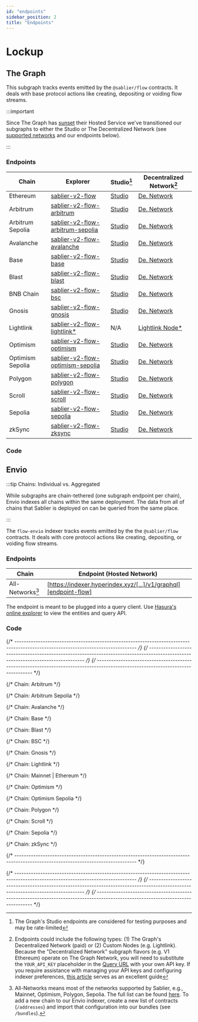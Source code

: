 ```yaml
---
id: "endpoints"
sidebar_position: 2
title: "Endpoints"
---
```



# Lockup

## The Graph

This subgraph tracks events emitted by the `@sablier/flow` contracts. It deals with base protocol actions like creating,
depositing or voiding flow streams.

:::important

Since The Graph has [sunset](https://thegraph.com/blog/sunsetting-hosted-service/) their Hosted Service we've
transitioned our subgraphs to either the Studio or The Decentralized Network (see
[supported networks](https://thegraph.com/docs/en/developing/supported-networks/) and our endpoints below).

:::

### Endpoints

| Chain            | Explorer                                                              | Studio[^2]                                | Decentralized Network[^1]                       |
| ---------------- | --------------------------------------------------------------------- | ----------------------------------------- | ----------------------------------------------- |
| Ethereum         | [sablier-v2-flow][v2-flow-explorer-ethereum]                          | [Studio][v2-flow-studio-ethereum]         | [De. Network][v2-flow-network-ethereum]         |
| Arbitrum         | [sablier-v2-flow-arbitrum][v2-flow-explorer-arbitrum]                 | [Studio][v2-flow-studio-arbitrum]         | [De. Network][v2-flow-network-arbitrum]         |
| Arbitrum Sepolia | [sablier-v2-flow-arbitrum-sepolia][v2-flow-explorer-arbitrum-sepolia] | [Studio][v2-flow-studio-arbitrum-sepolia] | [De. Network][v2-flow-network-arbitrum-sepolia] |
| Avalanche        | [sablier-v2-flow-avalanche][v2-flow-explorer-avalanche]               | [Studio][v2-flow-studio-avalanche]        | [De. Network][v2-flow-network-avalanche]        |
| Base             | [sablier-v2-flow-base][v2-flow-explorer-base]                         | [Studio][v2-flow-studio-base]             | [De. Network][v2-flow-network-base]             |
| Blast            | [sablier-v2-flow-blast][v2-flow-explorer-blast]                       | [Studio][v2-flow-studio-blast]            | [De. Network][v2-flow-network-blast]            |
| BNB Chain        | [sablier-v2-flow-bsc][v2-flow-explorer-bsc]                           | [Studio][v2-flow-studio-bsc]              | [De. Network][v2-flow-network-bsc]              |
| Gnosis           | [sablier-v2-flow-gnosis][v2-flow-explorer-gnosis]                     | [Studio][v2-flow-studio-gnosis]           | [De. Network][v2-flow-network-gnosis]           |
| Lightlink        | [sablier-v2-flow-lightlink\*][v2-flow-explorer-lightlink]             | N/A                                       | [Lightlink Node\*][v2-flow-custom-lightlink]    |
| Optimism         | [sablier-v2-flow-optimism][v2-flow-explorer-optimism]                 | [Studio][v2-flow-studio-optimism]         | [De. Network][v2-flow-network-optimism]         |
| Optimism Sepolia | [sablier-v2-flow-optimism-sepolia][v2-flow-explorer-optimism-sepolia] | [Studio][v2-flow-studio-optimism-sepolia] | [De. Network][v2-flow-network-optimism-sepolia] |
| Polygon          | [sablier-v2-flow-polygon][v2-flow-explorer-polygon]                   | [Studio][v2-flow-studio-polygon]          | [De. Network][v2-flow-network-polygon]          |
| Scroll           | [sablier-v2-flow-scroll][v2-flow-explorer-scroll]                     | [Studio][v2-flow-studio-scroll]           | [De. Network][v2-flow-network-scroll]           |
| Sepolia          | [sablier-v2-flow-sepolia][v2-flow-explorer-sepolia]                   | [Studio][v2-flow-studio-sepolia]          | [De. Network][v2-flow-network-sepolia]          |
| zkSync           | [sablier-v2-flow-zksync][v2-flow-explorer-zksync]                     | [Studio][v2-flow-studio-zksync]           | [De. Network][v2-flow-network-zksync]           |

### Code

<LinkPreview
  href="https://github.com/sablier-labs/subgraphs/tree/main/apps/flow"
  icon="github"
  subtitle="@sablier-labs/subgraphs - apps/flow"
  title="Sablier Subgraphs - Flow - The Graph"
/>

## Envio

:::tip Chains: Individual vs. Aggregated

While subgraphs are chain-tethered (one subgraph endpoint per chain), Envio indexes all chains within the same
deployment. The data from all of chains that Sablier is deployed on can be queried from the same place.

:::

The `flow-envio` indexer tracks events emitted by the the `@sablier/flow` contracts. It deals with core protocol actions
like creating, depositing, or voiding flow streams.

### Endpoints

| Chain            | Endpoint (Hosted Network)                                           |
| ---------------- | ------------------------------------------------------------------- |
| All-Networks[^3] | [https://indexer.hyperindex.xyz/[...]/v1/graphql][endpoint-flow] |

The endpoint is meant to be plugged into a query client. Use
[Hasura's online explorer](https://cloud.hasura.io/public/graphiql?) to view the entities and query API.

### Code

<LinkPreview
  href="https://github.com/sablier-labs/subgraphs/tree/main/apps/flow-envio"
  icon="github"
  subtitle="@sablier-labs/subgraphs - apps/flow-envio"
  title="Sablier Subgraphs - Flow - Envio"
/>

{/* --------------------------------------------------------------------------------------------------------------------------------- */}
{/* --------------------------------------------------------------------------------------------------------------------------------- */}
{/* --------------------------------------------------------------------------------------------------------------------------------- */}

{/* Chain: Arbitrum */}

[v2-flow-network-arbitrum]: https://gateway-arbitrum.network.thegraph.com/api/API_KEY/subgraphs/id/__INSERT_ID__
[v2-flow-explorer-arbitrum]: https://thegraph.com/explorer/subgraphs/__INSERT_ID__
[v2-flow-studio-arbitrum]: https://api.studio.thegraph.com/query/57079/sablier-v2-flow-arbitrum/version/latest

{/* Chain: Arbitrum Sepolia */}

[v2-flow-network-arbitrum-sepolia]: https://gateway-arbitrum.network.thegraph.com/api/API_KEY/subgraphs/id/__INSERT_ID__
[v2-flow-explorer-arbitrum-sepolia]: https://thegraph.com/explorer/subgraphs/__INSERT_ID__
[v2-flow-studio-arbitrum-sepolia]:
  https://api.studio.thegraph.com/query/57079/sablier-v2-flow-arbitrum-sepolia/version/latest

{/* Chain: Avalanche */}

[v2-flow-network-avalanche]: https://gateway-arbitrum.network.thegraph.com/api/API_KEY/subgraphs/id/__INSERT_ID__
[v2-flow-explorer-avalanche]: https://thegraph.com/explorer/subgraphs/__INSERT_ID__
[v2-flow-studio-avalanche]: https://api.studio.thegraph.com/query/57079/sablier-v2-flow-avalanche/version/latest

{/* Chain: Base */}

[v2-flow-network-base]: https://gateway-arbitrum.network.thegraph.com/api/API_KEY/subgraphs/id/__INSERT_ID__
[v2-flow-explorer-base]: https://thegraph.com/explorer/subgraphs/__INSERT_ID__
[v2-flow-studio-base]: https://api.studio.thegraph.com/query/57079/sablier-v2-flow-base/version/latest

{/* Chain: Blast */}

[v2-flow-network-blast]: https://gateway-arbitrum.network.thegraph.com/api/API_KEY/subgraphs/id/__INSERT_ID__
[v2-flow-explorer-blast]: https://thegraph.com/explorer/subgraphs/__INSERT_ID__
[v2-flow-studio-blast]: https://api.studio.thegraph.com/query/57079/sablier-v2-flow-blast/version/latest

{/* Chain: BSC */}

[v2-flow-network-bsc]: https://gateway-arbitrum.network.thegraph.com/api/API_KEY/subgraphs/id/__INSERT_ID__
[v2-flow-explorer-bsc]: https://thegraph.com/explorer/subgraphs/__INSERT_ID__
[v2-flow-studio-bsc]: https://api.studio.thegraph.com/query/57079/sablier-v2-flow-bsc/version/latest

{/* Chain: Gnosis */}

[v2-flow-network-gnosis]: https://gateway-arbitrum.network.thegraph.com/api/API_KEY/subgraphs/id/__INSERT_ID__
[v2-flow-explorer-gnosis]: https://thegraph.com/explorer/subgraphs/__INSERT_ID__
[v2-flow-studio-gnosis]: https://api.studio.thegraph.com/query/57079/sablier-v2-flow-gnosis/version/latest

{/* Chain: Lightlink */}

[v2-flow-explorer-lightlink]:
  https://graph.phoenix.lightlink.io/query/subgraphs/name/lightlink/sablier-v2-flow-lightlink/graphql
[v2-flow-custom-lightlink]: https://graph.phoenix.lightlink.io/query/subgraphs/name/lightlink/sablier-v2-flow-lightlink

{/* Chain: Mainnet | Ethereum */}

[v2-flow-explorer-ethereum]: https://thegraph.com/explorer/subgraphs/__INSERT_ID__
[v2-flow-studio-ethereum]: https://api.studio.thegraph.com/query/57079/sablier-v2-flow/version/latest
[v2-flow-network-ethereum]: https://gateway-arbitrum.network.thegraph.com/api/API_KEY/subgraphs/id/__INSERT_ID__

{/* Chain: Optimism */}

[v2-flow-network-optimism]: https://gateway-arbitrum.network.thegraph.com/api/API_KEY/subgraphs/id/__INSERT_ID__
[v2-flow-explorer-optimism]: https://thegraph.com/explorer/subgraphs/__INSERT_ID__
[v2-flow-studio-optimism]: https://api.studio.thegraph.com/query/57079/sablier-v2-flow-optimism/version/latest

{/* Chain: Optimism Sepolia */}

[v2-flow-network-optimism-sepolia]: https://gateway-arbitrum.network.thegraph.com/api/API_KEY/subgraphs/id/__INSERT_ID__
[v2-flow-explorer-optimism-sepolia]: https://thegraph.com/explorer/subgraphs/__INSERT_ID__
[v2-flow-studio-optimism-sepolia]:
  https://api.studio.thegraph.com/query/57079/sablier-v2-flow-optimism-sepolia/version/latest

{/* Chain: Polygon */}

[v2-flow-network-polygon]: https://gateway-arbitrum.network.thegraph.com/api/API_KEY/subgraphs/id/__INSERT_ID__
[v2-flow-explorer-polygon]: https://thegraph.com/explorer/subgraphs/__INSERT_ID__
[v2-flow-studio-polygon]: https://api.studio.thegraph.com/query/57079/sablier-v2-flow-polygon/version/latest

{/* Chain: Scroll */}

[v2-flow-network-scroll]: https://gateway-arbitrum.network.thegraph.com/api/API_KEY/subgraphs/id/__INSERT_ID__
[v2-flow-explorer-scroll]: https://thegraph.com/explorer/subgraphs/__INSERT_ID__
[v2-flow-studio-scroll]: https://api.studio.thegraph.com/query/57079/sablier-v2-flow-scroll/version/latest

{/* Chain: Sepolia */}

[v2-flow-network-sepolia]: https://gateway-arbitrum.network.thegraph.com/api/API_KEY/subgraphs/id/__INSERT_ID__
[v2-flow-explorer-sepolia]: https://thegraph.com/explorer/subgraphs/__INSERT_ID__
[v2-flow-studio-sepolia]: https://api.studio.thegraph.com/query/57079/sablier-v2-flow-sepolia/version/latest

{/* Chain: zkSync */}

[v2-flow-network-zksync]: https://gateway-arbitrum.network.thegraph.com/api/API_KEY/subgraphs/id/__INSERT_ID__
[v2-flow-explorer-zksync]: https://thegraph.com/explorer/subgraphs/__INSERT_ID__
[v2-flow-studio-zksync]: https://api.studio.thegraph.com/query/57079/sablier-v2-flow-zksync/version/latest

{/* --------------------------------------------------------------------------------------------------------------------------------- */}

[endpoint-flow]: https://indexer.hyperindex.xyz/__INSERT_ID__/v1/graphql

{/* --------------------------------------------------------------------------------------------------------------------------------- */}
{/* --------------------------------------------------------------------------------------------------------------------------------- */}
{/* --------------------------------------------------------------------------------------------------------------------------------- */}

[^1]:
    Endpoints could include the following types: (1) The Graph's Decentralized Network (paid) or (2) Custom Nodes (e.g.
    Lightlink). Because the "Decentralized Network" subgraph flavors (e.g. V1 Ethereum) operate on The Graph Network,
    you will need to substitute the `YOUR_API_KEY` placeholder in the
    [Query URL](https://thegraph.com/docs/en/deploying/subgraph-studio-faqs/#6-how-do-i-find-query-urls-for-subgraphs-if-im-not-the-developer-of-the-subgraph-i-want-to-use)
    with your own API key. If you require assistance with managing your API keys and configuring indexer preferences,
    [this article](https://thegraph.com/docs/en/studio/managing-api-keys/) serves as an excellent guide

[^2]: The Graph's Studio endpoints are considered for testing purposes and may be rate-limited

[^3]:
    All-Networks means most of the networks supported by Sablier, e.g., Mainnet, Optimism, Polygon, Sepolia. The full
    list can be found [here](https://github.com/sablier-labs/subgraphs/tree/main/packages/constants/src). To add a new
    chain to our Envio indexer, create a new list of contracts (`/addresses`) and import that configuration into our
    bundles (see `/bundles`).
